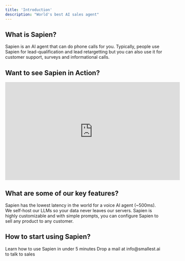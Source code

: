 ```yaml
---
title: 'Introduction'
description: "World's best AI sales agent"
---
```


## What is Sapien?

Sapien is an AI agent that can do phone calls for you. Typically, people use Sapien for lead-qualification
and lead retargetting but you can also use it for customer support, surveys and informational calls.

## Want to see Sapien in Action?

<iframe
  width="560"
  height="315"
  src="https://youtu.be/h0a1e5mlz5g"
  title="Demo - Sapien AI BOT Sells Term Insurance"
  frameborder="0"
  allow="accelerometer; autoplay; clipboard-write; encrypted-media; gyroscope; picture-in-picture"
  allowfullscreen
></iframe>

## What are some of our key features?

Sapien has the lowest latency in the world for a voice AI agent (~500ms). We self-host our LLMs so your data never leaves our servers.
Sapien is highly customizable and with simple prompts, you can configure Sapien to sell any product to any customer.


## How to start using Sapien?

<CardGroup cols={2}>
  <Card
    title="Quickstart"
    icon="bolt"
    href="/quickstart"
  >
    Learn how to use Sapien in under 5 minutes
  </Card>
  <Card
    title="Talk to Us"
    icon="headset"
    href="mailto:info@smallest.ai"
  >
    Drop a mail at info@smallest.ai to talk to sales
  </Card>
</CardGroup>